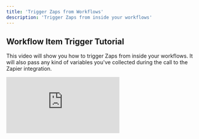 ```yaml
---
title: 'Trigger Zaps from Workflows'
description: 'Trigger Zaps from inside your workflows'
---
```


## Workflow Item Trigger Tutorial

This video will show you how to trigger Zaps from inside your workflows.
It will also pass any kind of variables you've collected during the call to the Zapier integration.

<div style={{ position: 'relative', paddingBottom: '67.16417910447761%', height: 0 }}>
  <iframe
    src="https://www.loom.com/embed/204b60f6116344ebb545b597a100b512?sid=f9712c45-7822-49d3-a100-c8a0207a3392"
    frameBorder="0"
    allowFullScreen
    style={{ position: 'absolute', top: 0, left: 0, width: '100%', height: '100%' }}
  ></iframe>
</div>